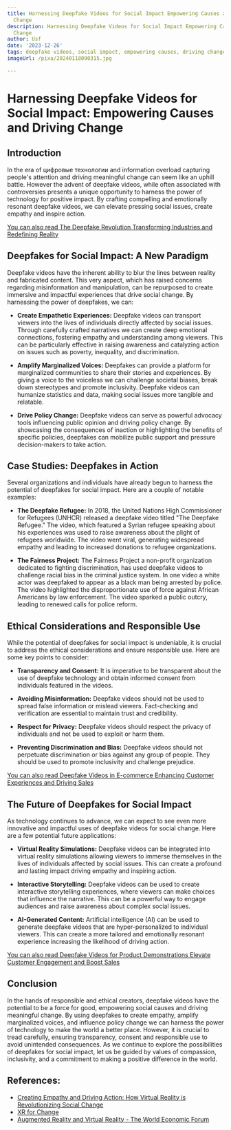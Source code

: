 ```yaml
---
title: Harnessing Deepfake Videos for Social Impact Empowering Causes and Driving
  Change
description: Harnessing Deepfake Videos for Social Impact Empowering Causes and Driving
  Change
author: Usf
date: '2023-12-26'
tags: deepfake videos, social impact, empowering causes, driving change
imageUrl: /pixa/20240118090315.jpg

---
```

# Harnessing Deepfake Videos for Social Impact: Empowering Causes and Driving Change

## Introduction

In  the era of цифровые технологии and information overload capturing people's attention and driving meaningful change can  seem like an  uphill battle. However the advent of deepfake videos, while often  associated with  controversies presents a unique opportunity to harness the power of technology for positive impact. By crafting compelling and emotionally  resonant deepfake videos, we  can elevate pressing social issues, create empathy and inspire action.

[You can also read The Deepfake Revolution Transforming Industries and Redefining Reality](The%20Deepfake%20Revolution%20Transforming%20Industries%20and%20Redefining%20Reality)


## Deepfakes for Social Impact: A New Paradigm

Deepfake videos have the inherent ability to blur the lines between reality and fabricated content. This  very aspect, which has raised concerns regarding  misinformation and manipulation, can be repurposed to create immersive  and impactful experiences  that drive social  change. By harnessing  the  power of deepfakes, we can:

- **Create Empathetic Experiences:** Deepfake videos can transport viewers into the lives of individuals directly affected by social issues. Through carefully crafted  narratives we can create deep emotional connections,  fostering  empathy and understanding among viewers. This can be particularly effective in  raising awareness and catalyzing action  on issues such as poverty, inequality, and discrimination.

- **Amplify Marginalized Voices:** Deepfakes can provide  a platform for  marginalized communities to  share their stories and experiences.  By giving a voice to the voiceless we can challenge societal biases, break down stereotypes and promote inclusivity. Deepfake videos can humanize statistics and data, making social  issues more tangible and relatable.

- **Drive Policy Change:** Deepfake  videos can serve as powerful advocacy tools influencing public opinion and driving policy change. By showcasing  the consequences of inaction or highlighting  the benefits of specific policies, deepfakes can mobilize public support and pressure decision-makers to take action.

## Case Studies: Deepfakes in Action

Several organizations and individuals have already begun to harness  the potential of deepfakes for social impact. Here are a couple of  notable examples:

- **The Deepfake Refugee:** In 2018, the United  Nations High Commissioner for Refugees  (UNHCR) released a deepfake video titled "The Deepfake Refugee." The video, which featured a Syrian refugee speaking about his experiences was used to raise awareness about the plight of refugees worldwide. The video went viral, generating widespread empathy and leading to increased  donations to refugee organizations.

-  **The Fairness Project:** The Fairness Project a non-profit organization dedicated to fighting discrimination, has used deepfake videos to  challenge racial bias in the criminal justice system.  In one video a white  actor was deepfaked to  appear as a black man being arrested by police. The video  highlighted the disproportionate use  of force against African Americans by law  enforcement.  The video sparked a public outcry, leading to renewed calls for police reform.

## Ethical Considerations and Responsible Use

While the potential of deepfakes for social impact is undeniable, it is crucial to address the ethical considerations and  ensure responsible use. Here are some key points to consider:

- **Transparency and Consent:** It is imperative to be  transparent about the  use of  deepfake technology and obtain informed consent from individuals featured  in the  videos.

- **Avoiding Misinformation:** Deepfake videos should not be used to spread false information or mislead viewers. Fact-checking and verification  are essential to maintain  trust and credibility.

- **Respect for  Privacy:** Deepfake videos should respect the privacy of individuals and not be used to exploit  or harm them.

- **Preventing  Discrimination and Bias:**  Deepfake videos should not perpetuate discrimination or bias against  any group of  people. They should be used  to promote inclusivity and challenge  prejudice.

[You can also read Deepfake Videos  in E-commerce Enhancing Customer Experiences and  Driving Sales](Deepfake%20Videos%20in%20E-commerce%20Enhancing%20Customer%20Experiences%20and%20Driving%20Sales)


## The Future of Deepfakes for Social Impact

As technology continues to advance, we can expect to see even more innovative and impactful  uses of deepfake videos for social change. Here are a few potential  future applications:

-  **Virtual Reality Simulations:** Deepfake  videos can be integrated into virtual reality simulations allowing viewers  to immerse themselves  in the lives of  individuals affected by social issues. This can create a profound and lasting impact driving empathy and inspiring action.

- **Interactive Storytelling:** Deepfake  videos  can be used to create interactive  storytelling experiences, where viewers can make choices that influence the narrative. This can be a powerful way to engage audiences and raise awareness about complex social issues.

- **AI-Generated  Content:** Artificial intelligence (AI) can  be used to generate deepfake videos that are hyper-personalized to individual viewers. This can create a more tailored and emotionally resonant experience increasing the likelihood of driving action.

[You can also read Deepfake Videos  for Product Demonstrations Elevate Customer Engagement  and Boost Sales](Deepfake%20Videos%20for%20Product%20Demonstrations%20Elevate%20Customer%20Engagement%20and%20Boost%20Sales)


## Conclusion

In the hands  of responsible and ethical creators, deepfake videos have the  potential to be a force for good,  empowering  social causes and driving meaningful change. By using deepfakes to create empathy, amplify marginalized  voices, and influence policy change we can harness the  power of technology to make the world a better place. However, it is crucial to tread carefully, ensuring transparency, consent and responsible use to avoid unintended consequences.  As  we continue to explore the possibilities of deepfakes for social impact, let us be guided by values of  compassion, inclusivity,  and a commitment to making a  positive difference in the world.

## References:
- [Creating Empathy and Driving Action: How Virtual Reality is Revolutionizing Social Change](https://www.bbntimes.com/technology/creating-empathy-and-driving-action-how-virtual-reality-is-revolutionizing-social-change)
- [XR for Change](https://www.gamesforchange.org/xr4c/)
- [Augmented Reality and Virtual Reality - The World Economic Forum](https://www.weforum.org/communities/gfc-on-virtual-reality-and-augmented-reality/)
